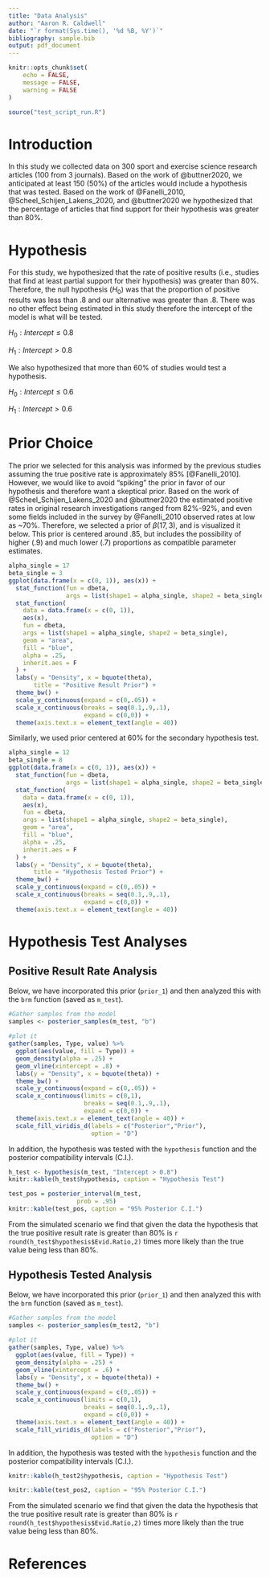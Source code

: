```yaml
---
title: "Data Analysis"
author: "Aaron R. Caldwell"
date: "`r format(Sys.time(), '%d %B, %Y')`"
bibliography: sample.bib
output: pdf_document
---
```


```r
knitr::opts_chunk$set(
	echo = FALSE,
	message = FALSE,
	warning = FALSE
)

source("test_script_run.R")
```

# Introduction

In this study we collected data on 300 sport and exercise science research articles (100 from 3 journals). Based on the work of @buttner2020, we anticipated at least 150 (50%) of the articles would include a hypothesis that was tested. Based on the work of @Fanelli_2010, @Scheel_Schijen_Lakens_2020, and @buttner2020 we hypothesized that the percentage of articles that find support for their hypothesis was greater than 80%. 

# Hypothesis

For this study, we hypothesized that the rate of positive results (i.e., studies that find at least partial support for their hypothesis) was greater than 80%. Therefore, the null hypothesis ($H_0$) was that the proportion of positive results was less than .8 and our alternative was greater than .8. There was no other effect being estimated in this study therefore the intercept of the model is what will be tested.

$H_0: Intercept \leq 0.8$

$H_1: Intercept > 0.8$

We also hypothesized that more than 60% of studies would test a hypothesis.

$H_0: Intercept \leq 0.6$

$H_1: Intercept > 0.6$

\newpage

# Prior Choice

The prior we selected for this analysis was informed by the previous studies assuming the true positive rate is approximately 85% [@Fanelli_2010]. However, we would like to avoid "spiking" the prior in favor of our hypothesis and therefore want a skeptical prior. Based on the work of @Scheel_Schijen_Lakens_2020 and @buttner2020 the estimated positive rates in original research investigations ranged from 82%-92%, and even some fields included in the survey by @Fanelli_2010 observed rates at low as ~70%. Therefore, we selected a prior of $\beta(17,3)$, and is visualized it below. This prior is centered around .85, but includes the possibility of higher (.9) and much lower (.7) proportions as compatible parameter estimates.

```r
alpha_single = 17
beta_single = 3
ggplot(data.frame(x = c(0, 1)), aes(x)) +
  stat_function(fun = dbeta,
                args = list(shape1 = alpha_single, shape2 = beta_single)) +
  stat_function(
    data = data.frame(x = c(0, 1)),
    aes(x),
    fun = dbeta,
    args = list(shape1 = alpha_single, shape2 = beta_single),
    geom = "area",
    fill = "blue",
    alpha = .25,
    inherit.aes = F
  ) +
  labs(y = "Density", x = bquote(theta),
       title = "Positive Result Prior") +
  theme_bw() +
  scale_y_continuous(expand = c(0,.05)) +
  scale_x_continuous(breaks = seq(0.1,.9,.1),
                     expand = c(0,0)) +
  theme(axis.text.x = element_text(angle = 40))
```

Similarly, we used prior centered at 60% for the secondary hypothesis test.

```r
alpha_single = 12
beta_single = 8
ggplot(data.frame(x = c(0, 1)), aes(x)) +
  stat_function(fun = dbeta,
                args = list(shape1 = alpha_single, shape2 = beta_single)) +
  stat_function(
    data = data.frame(x = c(0, 1)),
    aes(x),
    fun = dbeta,
    args = list(shape1 = alpha_single, shape2 = beta_single),
    geom = "area",
    fill = "blue",
    alpha = .25,
    inherit.aes = F
  ) +
  labs(y = "Density", x = bquote(theta),
       title = "Hypothesis Tested Prior") +
  theme_bw() +
  scale_y_continuous(expand = c(0,.05)) +
  scale_x_continuous(breaks = seq(0.1,.9,.1),
                     expand = c(0,0)) +
  theme(axis.text.x = element_text(angle = 40))
```

\newpage

# Hypothesis Test Analyses

## Positive Result Rate Analysis

Below, we have incorporated this prior (`prior_1`) and then analyzed this with the `brm` function (saved as `m_test`).

```r
#Gather samples from the model
samples <- posterior_samples(m_test, "b") 
  
#plot it
gather(samples, Type, value) %>% 
  ggplot(aes(value, fill = Type)) +
  geom_density(alpha = .25) +
  geom_vline(xintercept = .8) +
  labs(y = "Density", x = bquote(theta)) +
  theme_bw() +
  scale_y_continuous(expand = c(0,.05)) +
  scale_x_continuous(limits = c(0,1),
                     breaks = seq(0.1,.9,.1),
                     expand = c(0,0)) +
  theme(axis.text.x = element_text(angle = 40)) +
  scale_fill_viridis_d(labels = c("Posterior","Prior"),
                       option = "D")
```

In addition, the hypothesis was tested with the `hypothesis` function and the posterior compatibility intervals (C.I.).

```r
h_test <- hypothesis(m_test, "Intercept > 0.8")
knitr::kable(h_test$hypothesis, caption = "Hypothesis Test")

test_pos = posterior_interval(m_test,
                   prob = .95)
knitr::kable(test_pos, caption = "95% Posterior C.I.")
```

From the simulated scenario we find that given the data the hypothesis that the true positive result rate is greater than 80% is `r round(h_test$hypothesis$Evid.Ratio,2)` times more likely than the true value being less than 80%. 

\newpage

## Hypothesis Tested Analysis

Below, we have incorporated this prior (`prior_1`) and then analyzed this with the `brm` function (saved as `m_test`).

```r
#Gather samples from the model
samples <- posterior_samples(m_test2, "b") 
  
#plot it
gather(samples, Type, value) %>% 
  ggplot(aes(value, fill = Type)) +
  geom_density(alpha = .25) +
  geom_vline(xintercept = .6) +
  labs(y = "Density", x = bquote(theta)) +
  theme_bw() +
  scale_y_continuous(expand = c(0,.05)) +
  scale_x_continuous(limits = c(0,1),
                     breaks = seq(0.1,.9,.1),
                     expand = c(0,0)) +
  theme(axis.text.x = element_text(angle = 40)) +
  scale_fill_viridis_d(labels = c("Posterior","Prior"),
                       option = "D")
```

In addition, the hypothesis was tested with the `hypothesis` function and the posterior compatibility intervals (C.I.).

```r
knitr::kable(h_test2$hypothesis, caption = "Hypothesis Test")

knitr::kable(test_pos2, caption = "95% Posterior C.I.")
```

From the simulated scenario we find that given the data the hypothesis that the true positive result rate is greater than 80% is `r round(h_test$hypothesis$Evid.Ratio,2)` times more likely than the true value being less than 80%. 

\newpage

# References

